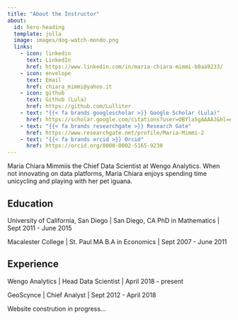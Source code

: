 ```yaml
---
title: "About the Instructor"
about:
  id: hero-heading
  template: jolla
  image: images/dog-watch-mondo.png
  links:
    - icon: linkedin
      text: LinkedIn
      href: https://www.linkedin.com/in/maria-chiara-mimmi-b0aa9233/
    - icon: envelope
      text: Email
      href: chiara_mimmi@yahoo.it
    - icon: github
      text: Github (Lula)
      href: https://github.com/Lulliter
    - text: "{{< fa brands googlescholar >}} Google Scholar (Lula)"
      href: https://scholar.google.com/citations?user=OBYla5gAAAAJ&hl=en&oi=ao
    - text: "{{< fa brands researchgate >}} Research Gate"
      href: https://www.researchgate.net/profile/Maria-Mimmi-2
    - text: "{{< fa brands orcid >}} Orcid"
      href: https://orcid.org/0000-0002-5165-9230
---
```


:::{#hero-heading}

Maria Chiara Mimmiis the Chief Data Scientist at Wengo Analytics. When not innovating on data platforms, Maria Chiara enjoys spending time unicycling and playing with her pet iguana.

## Education

University of California, San Diego | San Diego, CA
PhD in Mathematics | Sept 2011 - June 2015

Macalester College | St. Paul MA
B.A in Economics | Sept 2007 - June 2011

## Experience

Wengo Analytics | Head Data Scientist | April 2018 - present

GeoScynce | Chief Analyst | Sept 2012 - April 2018

:::

::: {.callout-caution collapse="false"}
Website constrution in progress...
:::



<!-- ## Teaching Team -->

<!-- #### Andrew Bray -->

<!-- Andrew Bray is a statistician at UC Berkeley where he develops and teaches courses in statistics and data science. His gets excited about empowering students to use data to understand the world and enjoys being part of a community of people developing open source software and open source educational resources. Though primarily an R user, last year he taught a large data science class to 1100 students in Python, which had him sorely missing the R Markdown ecosystem. The experience made him particularly grateful for Quarto as a bridge to other communities of data scientists. -->

<!-- #### Rebecca Barter -->

<!-- Rebecca is a statistician, data scientist, educator, and communicator who has a dual passion for empowering others by teaching critical thinking and technical skills for data science, and for uncovering the hidden patterns and stories that live inside complex datasets (primarily related to healthcare and medicine). She is currently a postdoc at UC Berkeley and she sometimes writes about data science and R on her website at [www.rebeccabarter.com](https://www.rebeccabarter.com). -->



